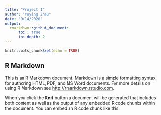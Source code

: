 ```yaml
---
title: "Project 1"
author: "Yuying Zhou"
date: "9/14/2020"
output: 
  rmarkdown::github_document:
      toc : true
      toc_depth: 2
---
```


```r
knitr::opts_chunk$set(echo = TRUE)

```

## R Markdown

This is an R Markdown document. Markdown is a simple formatting syntax for authoring HTML, PDF, and MS Word documents. For more details on using R Markdown see <http://rmarkdown.rstudio.com>.

When you click the **Knit** button a document will be generated that includes both content as well as the output of any embedded R code chunks within the document. You can embed an R code chunk like this:

